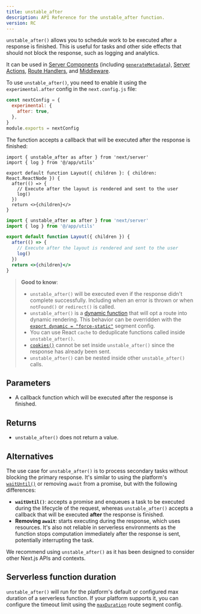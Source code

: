 ```yaml
---
title: unstable_after
description: API Reference for the unstable_after function.
version: RC
---
```


`unstable_after()` allows you to schedule work to be executed after a response is finished. This is useful for tasks and other side effects that should not block the response, such as logging and analytics.

It can be used in [Server Components](/docs/app/building-your-application/rendering/server-components) (including [`generateMetadata`](https://nextjs.org/docs/app/api-reference/functions/generate-metadata)), [Server Actions](/docs/app/building-your-application/data-fetching/server-actions-and-mutations), [Route Handlers](/docs/app/building-your-application/routing/route-handlers), and [Middleware](/docs/app/building-your-application/routing/middleware).

To use `unstable_after()`, you need to enable it using the `experimental.after` config in the `next.config.js` file:

```js filename="next.config.js"
const nextConfig = {
  experimental: {
    after: true,
  },
}
module.exports = nextConfig
```

The function accepts a callback that will be executed after the response is finished:

```tsx filename="app/layout.tsx switcher
import { unstable_after as after } from 'next/server'
import { log } from '@/app/utils'

export default function Layout({ children }: { children: React.ReactNode }) {
  after(() => {
    // Execute after the layout is rendered and sent to the user
    log()
  })
  return <>{children}</>
}
```

```jsx filename="app/layout.js switcher
import { unstable_after as after } from 'next/server'
import { log } from '@/app/utils'

export default function Layout({ children }) {
  after(() => {
    // Execute after the layout is rendered and sent to the user
    log()
  })
  return <>{children}</>
}
```

> **Good to know**:
>
> - `unstable_after()` will be executed even if the response didn't complete successfully. Including when an error is thrown or when `notFound()` or `redirect()` is called.
> - `unstable_after()` is a [dynamic function](/docs/app/building-your-application/rendering/server-components#dynamic-functions) that will opt a route into dynamic rendering. This behavior can be overridden with the [`export dynamic = "force-static"`](/docs/app/api-reference/file-conventions/route-segment-config#dynamic) segment config.
> - You can use React `cache` to deduplicate functions called inside `unstable_after()`.
> - [`cookies()`](/docs/app/api-reference/functions/cookies) cannot be set inside `unstable_after()` since the response has already been sent.
> - `unstable_after()` can be nested inside other `unstable_after()` calls.

## Parameters

- A callback function which will be executed after the response is finished.

## Returns

- `unstable_after()` does not return a value.

## Alternatives

The use case for `unstable_after()` is to process secondary tasks without blocking the primary response. It's similar to using the platform's [`waitUntil()`](https://vercel.com/docs/functions/functions-api-reference) or removing `await` from a promise, but with the following differences:

- **`waitUntil()`**: accepts a promise and enqueues a task to be executed during the lifecycle of the request, whereas `unstable_after()` accepts a callback that will be executed **after** the response is finished.
- **Removing `await`**: starts executing during the response, which uses resources. It's also not reliable in serverless environments as the function stops computation immediately after the response is sent, potentially interrupting the task.

We recommend using `unstable_after()` as it has been designed to consider other Next.js APIs and contexts.

## Serverless function duration

`unstable_after()` will run for the platform's default or configured max duration of a serverless function. If your platform supports it, you can configure the timeout limit using the [`maxDuration`](/docs/app/api-reference/file-conventions/route-segment-config#maxduration) route segment config.
